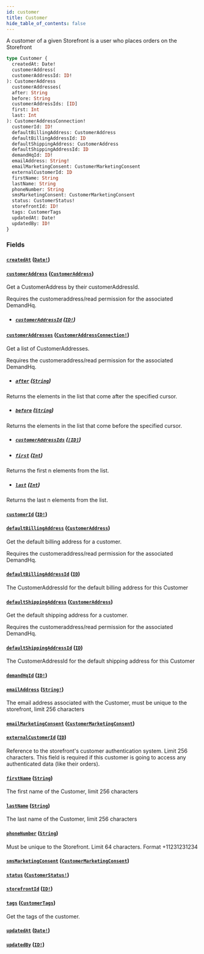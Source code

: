 ```yaml
---
id: customer
title: Customer
hide_table_of_contents: false
---
```



A customer of a given Storefront is a user who places orders on the Storefront

```graphql
type Customer {
  createdAt: Date!
  customerAddress(
  customerAddressId: ID!
): CustomerAddress
  customerAddresses(
  after: String
  before: String
  customerAddressIds: [ID]
  first: Int
  last: Int
): CustomerAddressConnection!
  customerId: ID!
  defaultBillingAddress: CustomerAddress
  defaultBillingAddressId: ID
  defaultShippingAddress: CustomerAddress
  defaultShippingAddressId: ID
  demandHqId: ID!
  emailAddress: String!
  emailMarketingConsent: CustomerMarketingConsent
  externalCustomerId: ID
  firstName: String
  lastName: String
  phoneNumber: String
  smsMarketingConsent: CustomerMarketingConsent
  status: CustomerStatus!
  storefrontId: ID!
  tags: CustomerTags
  updatedAt: Date!
  updatedBy: ID!
}
```


### Fields

#### [`createdAt`](#) ([`Date!`](/developers/demandhq-apis/demand-api/graphql/reference/scalars/date))




#### [`customerAddress`](#) ([`CustomerAddress`](/developers/demandhq-apis/demand-api/graphql/reference/objects/customer-address))

Get a CustomerAddress by their customerAddressId.
            
Requires the customeraddress/read permission for the associated DemandHq.
- ##### [`customerAddressId`](#) ([`ID!`](/developers/demandhq-apis/demand-api/graphql/reference/scalars/id))




#### [`customerAddresses`](#) ([`CustomerAddressConnection!`](/developers/demandhq-apis/demand-api/graphql/reference/objects/customer-address-connection))

Get a list of CustomerAddresses.

Requires the customeraddress/read permission for the associated DemandHq.
- ##### [`after`](#) ([`String`](/developers/demandhq-apis/demand-api/graphql/reference/scalars/string))

Returns the elements in the list that come after the specified cursor.


- ##### [`before`](#) ([`String`](/developers/demandhq-apis/demand-api/graphql/reference/scalars/string))

Returns the elements in the list that come before the specified cursor.


- ##### [`customerAddressIds`](#) ([`[ID]`](/developers/demandhq-apis/demand-api/graphql/reference/scalars/id))




- ##### [`first`](#) ([`Int`](/developers/demandhq-apis/demand-api/graphql/reference/scalars/int))

Returns the first n elements from the list.


- ##### [`last`](#) ([`Int`](/developers/demandhq-apis/demand-api/graphql/reference/scalars/int))

Returns the last n elements from the list.


#### [`customerId`](#) ([`ID!`](/developers/demandhq-apis/demand-api/graphql/reference/scalars/id))




#### [`defaultBillingAddress`](#) ([`CustomerAddress`](/developers/demandhq-apis/demand-api/graphql/reference/objects/customer-address))

Get the default billing address for a customer.

Requires the customeraddress/read permission for the associated DemandHq.


#### [`defaultBillingAddressId`](#) ([`ID`](/developers/demandhq-apis/demand-api/graphql/reference/scalars/id))

The CustomerAddressId for the default billing address for this Customer


#### [`defaultShippingAddress`](#) ([`CustomerAddress`](/developers/demandhq-apis/demand-api/graphql/reference/objects/customer-address))

Get the default shipping address for a customer.

Requires the customeraddress/read permission for the associated DemandHq.


#### [`defaultShippingAddressId`](#) ([`ID`](/developers/demandhq-apis/demand-api/graphql/reference/scalars/id))

The CustomerAddressId for the default shipping address for this Customer


#### [`demandHqId`](#) ([`ID!`](/developers/demandhq-apis/demand-api/graphql/reference/scalars/id))




#### [`emailAddress`](#) ([`String!`](/developers/demandhq-apis/demand-api/graphql/reference/scalars/string))

The email address associated with the Customer, must be unique to the storefront, limit 256 characters


#### [`emailMarketingConsent`](#) ([`CustomerMarketingConsent`](/developers/demandhq-apis/demand-api/graphql/reference/objects/customer-marketing-consent))




#### [`externalCustomerId`](#) ([`ID`](/developers/demandhq-apis/demand-api/graphql/reference/scalars/id))

Reference to the storefront's customer authentication system. Limit 256 characters.
This field is required if this customer is going to access any authenticated data (like their orders).


#### [`firstName`](#) ([`String`](/developers/demandhq-apis/demand-api/graphql/reference/scalars/string))

The first name of the Customer, limit 256 characters


#### [`lastName`](#) ([`String`](/developers/demandhq-apis/demand-api/graphql/reference/scalars/string))

The last name of the Customer, limit 256 characters


#### [`phoneNumber`](#) ([`String`](/developers/demandhq-apis/demand-api/graphql/reference/scalars/string))

Must be unique to the Storefront. Limit 64 characters. Format +11231231234


#### [`smsMarketingConsent`](#) ([`CustomerMarketingConsent`](/developers/demandhq-apis/demand-api/graphql/reference/objects/customer-marketing-consent))




#### [`status`](#) ([`CustomerStatus!`](/developers/demandhq-apis/demand-api/graphql/reference/enums/customer-status))




#### [`storefrontId`](#) ([`ID!`](/developers/demandhq-apis/demand-api/graphql/reference/scalars/id))




#### [`tags`](#) ([`CustomerTags`](/developers/demandhq-apis/demand-api/graphql/reference/objects/customer-tags))

Get the tags of the customer.


#### [`updatedAt`](#) ([`Date!`](/developers/demandhq-apis/demand-api/graphql/reference/scalars/date))




#### [`updatedBy`](#) ([`ID!`](/developers/demandhq-apis/demand-api/graphql/reference/scalars/id))






